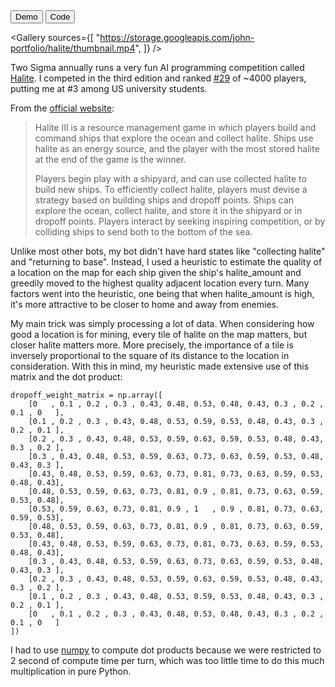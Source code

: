 
<ProjectLayout title="Halite III Bot">

<ButtonGroup>
  <Button icon="play_arrow" href="https://2018.halite.io/play/?game_id=5355837">
    Demo
  </Button>
  <Button
    icon="code"
    href="https://github.com/Xyzrr/halite-3/blob/master/MyBot.py"
  >
    Code
  </Button>
</ButtonGroup>

<Gallery
  sources={[
    "https://storage.googleapis.com/john-portfolio/halite/thumbnail.mp4",
  ]}
/>

Two Sigma annually runs a very fun AI programming competition called [Halite](https://halite.io/). I competed in the third edition and ranked [#29](https://2018.halite.io/user/?user_id=8432) of ~4000 players, putting me at #3 among US university students.

From the [official website](https://2018.halite.io/learn-programming-challenge/game-overview):

> Halite III is a resource management game in which players build and command ships that explore the ocean and collect halite. Ships use halite as an energy source, and the player with the most stored halite at the end of the game is the winner.
>
> Players begin play with a shipyard, and can use collected halite to build new ships. To efficiently collect halite, players must devise a strategy based on building ships and dropoff points. Ships can explore the ocean, collect halite, and store it in the shipyard or in dropoff points. Players interact by seeking inspiring competition, or by colliding ships to send both to the bottom of the sea.

Unlike most other bots, my bot didn't have hard states like "collecting halite" and "returning to base". Instead, I used a heuristic to estimate the quality of a location on the map for each ship given the ship's halite_amount and greedily moved to the highest quality adjacent location every turn. Many factors went into the heuristic, one being that when halite_amount is high, it's more attractive to be closer to home and away from enemies.

My main trick was simply processing a lot of data. When considering how good a location is for mining, every tile of halite on the map matters, but closer halite matters more. More precisely, the importance of a tile is inversely proportional to the square of its distance to the location in consideration. With this in mind, my heuristic made extensive use of this matrix and the dot product:

```
dropoff_weight_matrix = np.array([
    [0   , 0.1 , 0.2 , 0.3 , 0.43, 0.48, 0.53, 0.48, 0.43, 0.3 , 0.2 , 0.1 , 0   ],
    [0.1 , 0.2 , 0.3 , 0.43, 0.48, 0.53, 0.59, 0.53, 0.48, 0.43, 0.3 , 0.2 , 0.1 ],
    [0.2 , 0.3 , 0.43, 0.48, 0.53, 0.59, 0.63, 0.59, 0.53, 0.48, 0.43, 0.3 , 0.2 ],
    [0.3 , 0.43, 0.48, 0.53, 0.59, 0.63, 0.73, 0.63, 0.59, 0.53, 0.48, 0.43, 0.3 ],
    [0.43, 0.48, 0.53, 0.59, 0.63, 0.73, 0.81, 0.73, 0.63, 0.59, 0.53, 0.48, 0.43],
    [0.48, 0.53, 0.59, 0.63, 0.73, 0.81, 0.9 , 0.81, 0.73, 0.63, 0.59, 0.53, 0.48],
    [0.53, 0.59, 0.63, 0.73, 0.81, 0.9 , 1   , 0.9 , 0.81, 0.73, 0.63, 0.59, 0.53],
    [0.48, 0.53, 0.59, 0.63, 0.73, 0.81, 0.9 , 0.81, 0.73, 0.63, 0.59, 0.53, 0.48],
    [0.43, 0.48, 0.53, 0.59, 0.63, 0.73, 0.81, 0.73, 0.63, 0.59, 0.53, 0.48, 0.43],
    [0.3 , 0.43, 0.48, 0.53, 0.59, 0.63, 0.73, 0.63, 0.59, 0.53, 0.48, 0.43, 0.3 ],
    [0.2 , 0.3 , 0.43, 0.48, 0.53, 0.59, 0.63, 0.59, 0.53, 0.48, 0.43, 0.3 , 0.2 ],
    [0.1 , 0.2 , 0.3 , 0.43, 0.48, 0.53, 0.59, 0.53, 0.48, 0.43, 0.3 , 0.2 , 0.1 ],
    [0   , 0.1 , 0.2 , 0.3 , 0.43, 0.48, 0.53, 0.48, 0.43, 0.3 , 0.2 , 0.1 , 0   ]
])
```

I had to use [numpy](https://numpy.org/) to compute dot products because we were restricted to 2 second of compute time per turn, which was too little time to do this much multiplication in pure Python.

</ProjectLayout>
